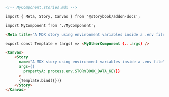 ```md
<!-- MyComponent.stories.mdx -->

import { Meta, Story, Canvas } from '@storybook/addon-docs';

import MyComponent from './MyComponent';

<Meta title="A MDX story using environment variables inside a .env file" />

export const Template = (args) => <MyOtherComponent {...args} />

<Canvas>
    <Story 
      name="A MDX story using environment variables inside a .env file" 
      args={{
        propertyA: process.env.STORYBOOK_DATA_KEY}}
      >
      {Template.bind({})}
    </Story>
</Canvas>
```
